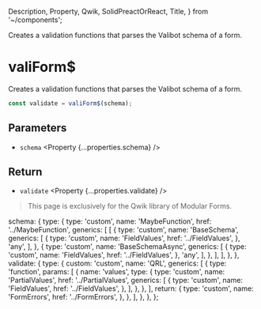   Description,
  Property,
  Qwik,
  SolidPreactOrReact,
  Title,
} from '~/components';

<Title>valiForm$</Title>
<Description>
  Creates a validation functions that parses the Valibot schema of a form.
</Description>

# valiForm$

<Qwik block>

Creates a validation functions that parses the Valibot schema of a form.

```ts
const validate = valiForm$(schema);
```

## Parameters

- `schema` <Property {...properties.schema} />

## Return

- `validate` <Property {...properties.validate} />

</Qwik>

<SolidPreactOrReact block>

<HttpStatusCode code={404} />

> This page is exclusively for the Qwik library of Modular Forms.

</SolidPreactOrReact>

  schema: {
    type: {
      type: 'custom',
      name: 'MaybeFunction',
      href: '../MaybeFunction',
      generics: [
        [
          {
            type: 'custom',
            name: 'BaseSchema',
            generics: [
              {
                type: 'custom',
                name: 'FieldValues',
                href: '../FieldValues',
              },
              'any',
            ],
          },
          {
            type: 'custom',
            name: 'BaseSchemaAsync',
            generics: [
              {
                type: 'custom',
                name: 'FieldValues',
                href: '../FieldValues',
              },
              'any',
            ],
          },
        ],
      ],
    },
  },
  validate: {
    type: {
      custom: 'custom',
      name: 'QRL',
      generics: [
        {
          type: 'function',
          params: [
            {
              name: 'values',
              type: {
                type: 'custom',
                name: 'PartialValues',
                href: '../PartialValues',
                generics: [
                  {
                    type: 'custom',
                    name: 'FieldValues',
                    href: '../FieldValues',
                  },
                ],
              },
            },
          ],
          return: {
            type: 'custom',
            name: 'FormErrors',
            href: '../FormErrors',
          },
        },
      ],
    },
  },
};
